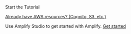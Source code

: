 <br/>
<InternalLinkButton href="/swift/start/getting-started/installation">
  <span slot="text">Start the Tutorial</span>
</InternalLinkButton>

[Already have AWS resources? (Cognito, S3, etc.)](/lib/project-setup/use-existing-resources)

Use Amplify Studio to get started with Amplify. [Get started](https://sandbox.amplifyapp.com/getting-started)

